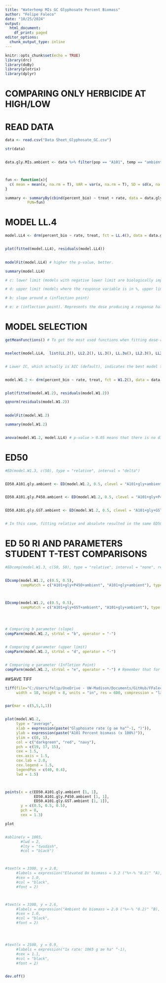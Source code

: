 ```yaml
---
title: "Waterhemp MIs GC Glyphosate Percent Biomass"
author: "Felipe Faleco"
date: "10/25/2024"
output:
  html_document:
    df_print: paged
editor_options: 
  chunk_output_type: inline
---
```


```r

knitr::opts_chunk$set(echo = TRUE)
library(drc)
library(doBy)
library(plotrix)
library(dplyr)

```


# COMPARING ONLY HERBICIDE AT HIGH/LOW

# READ DATA

```r

data <- read.csv("Data Sheet_Glyphosate_GC.csv")

str(data)


data.gly.MIs.ambient <- data %>% filter(pop == "A101", temp == "ambient")



fun <- function(x){
  c( mean = mean(x, na.rm = T), VAR = var(x, na.rm = T), SD = sd(x, na.rm = T), SE = std.error(x, na.rm = T), n = length(x))
}

summary <- summaryBy(cbind(percent_bio) ~ treat + rate, data = data.gly.MIs.ambient,
          FUN=fun)


```



# MODEL LL.4

```r

model.LL4 <- drm(percent_bio ~ rate, treat, fct = LL.4(), data = data.gly.MIs.ambient, type = "continuous")


plot(fitted(model.LL4), residuals(model.LL4))

                
modelFit(model.LL4) # higher the p-value, better.

summary(model.LL4) 

# c: lower limit (models with negative lower limit are biologically impossible. E.g., negative biomass, negative % biomass reduction, or negative % control)

# d: upper limit (models where the response variable is in %, upper limit bigger than 100% are biologically impossible. E.g., % biomass reduction, % control)

# b: slope around e (inflection point)

# e: e (inflection point). Represents the dose producing a response halfway between the u and l parameters (ED50)

```



# MODEL SELECTION

```r

getMeanFunctions() # To get the most used functions when fitting dose-response curves.


mselect(model.LL4,  list(LL.2(), LL2.2(), LL.3(), LL.3u(), LL2.3(), LL2.3u(), LL.4(), LL2.4(), LL.5(), LL2.5(), W1.2(), W2.2(), W1.3(), W1.3u(), W2.3(), W2.3u(), W1.4(), W2.4()))


# Lower IC, which actually is AIC (default), indicates the best model to be used. On the other hand, the highest the Lack of Fit, better the model. The two-, three-, and four-parameter log-logistic models are are symmetrical around the inflection point (parameter "e") while others (e.g. fiveparameter log-logistic, Gompertz, and Weibull) are asymmetrical. In symmetrical models, the parameter "e" and relative ED50 are identical, that is, they both indicate the dose that reduces the response midway between the upper and lower limits. In asymmetrical models, however, the parameter "e" does not have the same meaning as in symmetrical models, even though it is still the location of the inflection point. Therefore, in asymmetrical models, ED50 should be estimated as "absolute" and not relative.


model.W1.2 <- drm(percent_bio ~ rate, treat, fct = W1.2(), data = data.gly.MIs.ambient, type = "continuous")


plot(fitted(model.W1.2), residuals(model.W1.2))

qqnorm(residuals(model.W1.2))

                
modelFit(model.W1.2)

summary(model.W1.2) 


anova(model.W1.2, model.LL4) # p-value > 0.05 means that there is no difference between models. Therefore, we can use model LL.3

```



# ED50

```r

#ED(model.W1.3, c(50), type = "relative", interval = "delta")


ED50.A101.gly.ambient <- ED(model.W1.2, 0.5, clevel = "A101+gly+ambient", type = "absolute", interval = "delta")


ED50.A101.gly.P450.ambient <- ED(model.W1.2, 0.5, clevel = "A101+gly+P450+ambient", type = "absolute", interval = "delta")


ED50.A101.gly.GST.ambient <- ED(model.W1.2, 0.5, clevel = "A101+gly+GST+ambient", type = "absolute", interval = "delta")


# In this case, fitting relative and absolute resulted in the same ED50. Perhaps because W1.3 has a lower limit = 0. In simulations using the W1.4, then the relative and absolute ED50 are different. 

```


# ED 50 RI AND PARAMETERS STUDENT T-TEST COMPARISONS

```r

#EDcomp(model.W1.3, c(50, 50), type = "relative", interval = "none", reverse = F)


EDcomp(model.W1.2, c(0.5, 0.5), 
       compMatch = c("A101+gly+P450+ambient", "A101+gly+ambient"), type = "absolute", interval = "none", reverse = T)



EDcomp(model.W1.2, c(0.5, 0.5), 
       compMatch = c("A101+gly+GST+ambient", "A101+gly+ambient"), type = "absolute", interval = "none", reverse = T)




# Comparing b parameter (slope)
compParm(model.W1.2, strVal = "b", operator = "-")


# Comparing d parameter (upper limit)
compParm(model.W1.2, strVal = "d", operator = "-")


# Comparing e parameter (Infletion Point)
compParm(model.W1.2, strVal = "e", operator = "-") # Remember that for asymmetric models, the parameter"e" does not reflect the ED50. 


```



##SAVE TIFF

```r

tiff(file="C:/Users/felip/OneDrive - UW-Madison/Documents/GitHub/FFaleco/PhD/PhD Projects/Waterhemp/Metabolism Inhibitors/GC/Glyphosate/Glyphosate_Absolute ED_Multiple Comparisons/MIs_Gly + MIs_Ambient_GC_ DR Percent Bio.tiff",
     width = 10, height = 8, units = "in", res = 600, compression = "lzw")


par(mar = c(5,5,1,1))


plot(model.W1.2,
     type = "average",
     xlab = expression(paste("Glyphosate rate (g ae ha"^-1, ")")),
     ylab = expression(paste("A101 Percent biomass (x 100%)")),
     ylim = c(0, 1),
     col = c("darkgreen", "red", "navy"),
     pch = c(19, 17, 15),
     cex = 1.5,
     cex.axis = 1.5,
     cex.lab = 2.0,
     cex.legend = 1.5,
     legendPos = c(40, 0.4),
     lwd = 1.5)



points(x = c(ED50.A101.gly.ambient [1, 1],
             ED50.A101.gly.P450.ambient [1, 1],
             ED50.A101.gly.GST.ambient [1, 1]),
       y = c(0.5, 0.5, 0.5),
       pch = 8,
       cex = 1.3)

plot


#abline(v = 1065, 
       #lwd = 2, 
       #lty = "twodash",
       #col = "black")



#text(x = 3300, y = 2.8, 
     #labels = expression("Elevated 0x biomass = 3.2 ("%+-% "0.2)" ^A),
     #cex = 1.0,
     #col = "black",
     #font = 2)



#text(x = 3300, y = 2.6, 
     #labels = expression("Ambient 0x biomass = 2.0 ("%+-% "0.2)" ^B),
     #cex = 1.0,
     #col = "black",
     #font = 2)




#text(x = 2500, y = 0.9, 
     #labels = expression("1x rate: 1065 g ae ha" ^-1),
     #cex = 1.1,
     #col = "black",
     #font = 2)


dev.off()


```

